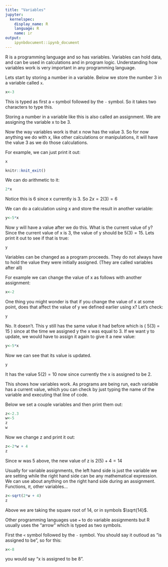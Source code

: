 ```yaml
---
title: "Variables"
jupyter:
  kernelspec:
    display_name: R
    language: R
    name: ir
output:
    ipynbdocument::ipynb_document
---
```


R is a programming language and so has variables. Variables can hold data, and can be used in calculations and in program logic. Understanding how variables work is very important in any programming language. 

Lets start by storing a number in a variable. Below we store the number 3 in a variable called `x`. 

```r
x<-3
```
This is typed as first a `<` symbol followed by the `-` symbol. So it takes two characters to type this.

Storing a number in a variable like this is also called an assignment. We are assigning the variable x to be 3.

Now the way variables work is that x now has the value 3. So for now anything we do with x, like other calculations or manipulations, it will have the value 3 as we do those calculations. 

For example, we can just print it out:

```r
x
```
```r
knitr::knit_exit()
```
We can do arithmetic to it:
```r
2*x
```

Notice this is 6 since x currently is 3. So $2x=2(3)=6$

We can do a calculation using x and store the result in another variable:
```r
y<-5*x
```

Now y will have a value after we do this. What is the current value of y? Since the current value of x is 3, the value of y should be $5(3)=15$. Lets print it out to see if that is true:
```r
y
```

Variables can be changed as a program proceeds. They do not always have to hold the value they were initially assigned. (They are called variables after all)

For example we can change the value of x as follows with another assignment:
```r
x<-2
```

One thing you might wonder is that if you change the value of x at some point, does that affect the value of y we defined earlier using x? Let's check:
```r
y
```

No. It doesn't. This y still has the same value it had before which is \( 5(3) = 15 \) since at the time we assigned y the x was equal to 3. 
If we want y to update, we would have to assign it again to give it a new value:

```r
y<-5*x
```

Now we can see that its value is updated.

```r
y
```

It has the value $5(2) = 10$ now since currently the x is assigned to be 2. 

This shows how variables work. As programs are being run, each variable has a current value, which you can check by just typing the name of the variable and executing that line of code. 

Below we set a couple variables and then print them out:

```r
z<-2.3
w<-5
z
w
```

Now we change z and print it out:
```r
z<-2*w + 4
z
```
Since w was 5 above, the new value of z is $2(5) + 4 = 14$

Usually for variable assignments, the left hand side is just the variable we are setting while the right hand side can be any mathematical expression. We can use about anything on the right hand side during an assignment. Functions, $\pi$, other variables...
```r
z<-sqrt(2*w + 4)
z
```

Above we are taking the square root of 14, or in symbols $\sqrt{14}$.

Other programming languages use `=` to do variable assignments but R usually uses the "arrow" which is typed as two symbols. 

First the `<` symbol followed by the `-` symbol. You should say it outloud as "is assigned to be", so for this: 

```r
x<-8
```

you would say "x is assigned to be 8".

